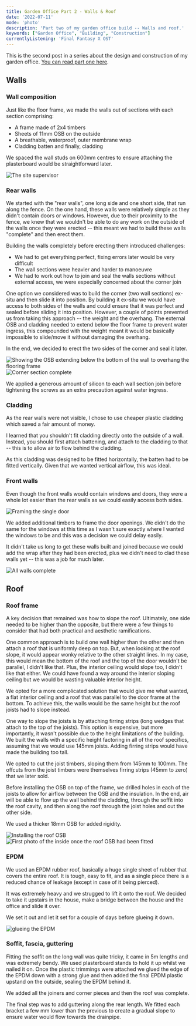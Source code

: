 ```yaml
---
title: Garden Office Part 2 - Walls & Roof
date: '2022-07-11'
mode: 'photo'
description: 'Part two of my garden office build -- Walls and roof.'
keywords: ["Garden Office", "Building", "Construction"]
currentlyListening: 'Final Fantasy X OST'
---
```




This is the second post in a series about the design and construction of my garden office. [You can read part one here](https://arran.dev/garden-office-1-foundations-floor/).

## Walls

### Wall composition

Just like the floor frame, we made the walls out of sections with each section comprising:
- A frame made of 2x4 timbers
- Sheets of 11mm OSB on the outside
- A breathable, waterproof, outer membrane wrap
- Cladding batten and finally, cladding

We spaced the wall studs on 600mm centres to ensure attaching the plasterboard would be straightforward later.

<Image alt="The site supervisor" blog="garden-office-2-walls-roof" name="walls-77.png" />

### Rear walls

We started with the "rear walls", one long side and one short side, that run along the fence. On the one hand, these walls were relatively simple as they didn't contain doors or windows. However, due to their proximity to the fence, we knew that we wouldn't be able to do any work on the outside of the walls once they were erected -- this meant we had to build these walls "complete" and then erect them.

<Grid manifest={office2_grid1} />

Building the walls completely before erecting them introduced challenges:
- We had to get everything perfect, fixing errors later would be very difficult
- The wall sections were heavier and harder to manoeuvre
- We had to work out how to join and seal the walls sections without external access, we were especially concerned about the corner join

One option we considered was to build the corner (two wall sections) ex-situ and then slide it into position. By building it ex-situ we would have access to both sides of the walls and could ensure that it was perfect and sealed before sliding it into position. However, a couple of points prevented us from taking this approach -- the weight and the overhang. The external OSB and cladding needed to extend below the floor frame to prevent water ingress, this compounded with the weight meant it would be basically impossible to slide/move it without damaging the overhang.

In the end, we decided to erect the two sides of the corner and seal it later.

<Image alt="Showing the OSB extending below the bottom of the wall to overhang the flooring frame" blog="garden-office-2-walls-roof" name="walls-3.5.jpg" />

<Image alt="Corner section complete" blog="garden-office-2-walls-roof" name="walls-6.jpg" />

We applied a generous amount of silicon to each wall section join before tightening the screws as an extra precaution against water ingress.

### Cladding

As the rear walls were not visible, I chose to use cheaper plastic cladding which saved a fair amount of money.

I learned that you shouldn't fit cladding directly onto the outside of a wall. Instead, you should first attach battening, and attach to the cladding to that -- this is to allow air to flow behind the cladding.

As this cladding was designed to be fitted horizontally, the batten had to be fitted vertically. Given that we wanted vertical airflow, this was ideal. 

### Front walls

Even though the front walls would contain windows and doors, they were a whole lot easier than the rear walls as we could easily access both sides.

<Image alt="Framing the single door" blog="garden-office-2-walls-roof" name="walls-9.jpg" />

We added additional timbers to frame the door openings. We didn't do the same for the windows at this time as I wasn't sure exactly where I wanted the windows to be and this was a decision we could delay easily.

It didn't take us long to get these walls built and joined because we could add the wrap after they had been erected, plus we didn't need to clad these walls yet -- this was a job for much later.

<Image alt="All walls complete" blog="garden-office-2-walls-roof" name="walls-11.jpg" />

## Roof

### Roof frame

A key decision that remained was how to slope the roof. Ultimately, one side needed to be higher than the opposite, but there were a few things to consider that had both practical and aesthetic ramifications.

One common approach is to build one wall higher than the other and then attach a roof that is uniformly deep on top. But, when looking at the roof slope, it would appear wonky relative to the other straight lines. In my case, this would mean the bottom of the roof and the top of the door wouldn't be parallel, I didn't like that. Plus, the interior ceiling would slope too, I didn't like that either. We could have found a way around the interior sloping ceiling but we would be wasting valuable interior height.

We opted for a more complicated solution that would give me what wanted, a flat interior ceiling and a roof that was parallel to the door frame at the bottom. To achieve this, the walls would be the same height but the roof joists had to slope instead.

One way to slope the joists is by attaching firring strips (long wedges that attach to the top of the joists). This option is expensive, but more importantly, it wasn't possible due to the height limitations of the building. We built the walls with a specific height factoring in all of the roof specifics, assuming that we would use 145mm joists. Adding firring strips would have made the building too tall. 

We opted to cut the joist timbers, sloping them from 145mm to 100mm. The offcuts from the joist timbers were themselves firring strips (45mm to zero) that we later sold.

<Grid manifest={office2_grid3} />

Before installing the OSB on top of the frame, we drilled holes in each of the joists to allow for airflow between the OSB and the insulation. In the end, air will be able to flow up the wall behind the cladding, through the soffit into the roof cavity, and then along the roof through the joist holes and out the other side.

We used a thicker 18mm OSB for added rigidity.

<Image alt="Installing the roof OSB" blog="garden-office-2-walls-roof" name="roof-9.jpg" />

<Image alt="First photo of the inside once the roof OSB had been fitted" blog="garden-office-2-walls-roof" name="roof-11.jpg" />

### EPDM

We used an EPDM rubber roof, basically a huge single sheet of rubber that covers the entire roof. It is tough, easy to fit, and as a single piece there is a reduced chance of leakage (except in case of it being pierced).

It was extremely heavy and we strugged to lift it onto the roof. We decided to take it upstairs in the house, make a bridge between the house and the office and slide it over.

<Grid manifest={office2_grid2} />

We set it out and let it set for a couple of days before glueing it down.

<Image alt="glueing the EPDM" blog="garden-office-2-walls-roof" name="roof-14.jpg" />

### Soffit, fascia, guttering

Fitting the soffit on the long wall was quite tricky, it came in 5m lengths and was extremely bendy. We used plasterboard stands to hold it up whilst we nailed it on. Once the plastic trimmings were attached we glued the edge of the EPDM down with a strong glue and then added the final EPDM plastic upstand on the outside, sealing the EPDM behind it.

We added all the joiners and corner pieces and then the roof was complete.

The final step was to add guttering along the rear length. We fitted each bracket a few mm lower than the previous to create a gradual slope to ensure water would flow towards the drainpipe.

<Grid manifest={office2_grid4} />